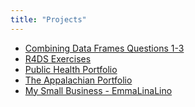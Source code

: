 ```yaml
---
title: "Projects"
---
```


* [Combining Data Frames Questions 1-3](./presentations/revealjs.qmd)
* [R4DS Exercises]()
* [Public Health Portfolio]()
* [The Appalachian Portfolio](https://theappalachianonline.com/staff_name/emma-getz/)
* [My Small Business - EmmaLinaLino](https://www.instagram.com/emmalinalino/)